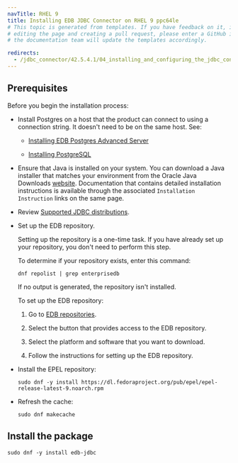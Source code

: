 ```yaml
---
navTitle: RHEL 9
title: Installing EDB JDBC Connector on RHEL 9 ppc64le
# This topic is generated from templates. If you have feedback on it, instead of
# editing the page and creating a pull request, please enter a GitHub issue and
# the documentation team will update the templates accordingly.

redirects:
  - /jdbc_connector/42.5.4.1/04_installing_and_configuring_the_jdbc_connector/01_installing_the_connector_with_an_rpm_package/ibm_power_ppc64le/jdbc42_rhel9_ppcle
---
```


## Prerequisites

Before you begin the installation process:

- Install Postgres on a host that the product can connect to using a connection string. It doesn't need to be on the same host. See:

  - [Installing EDB Postgres Advanced Server](/epas/latest/installing/)

  - [Installing PostgreSQL](https://www.postgresql.org/download/)

- Ensure that Java is installed on your system. You can download a Java installer that matches your environment from the Oracle Java Downloads [website](http://www.oracle.com/technetwork/java/javase/downloads/index.html). Documentation that contains detailed installation instructions is available through the associated `Installation Instruction` links on the same page.

- Review [Supported JDBC distributions](/jdbc_connector/latest/02_requirements_overview/#supported-jdk-distribution).

- Set up the EDB repository.

  Setting up the repository is a one-time task. If you have already set up your repository, you don't need to perform this step.

  To determine if your repository exists, enter this command:

  `dnf repolist | grep enterprisedb`

  If no output is generated, the repository isn't installed.

  To set up the EDB repository:

  1. Go to [EDB repositories](https://www.enterprisedb.com/repos-downloads).

  1. Select the button that provides access to the EDB repository.

  1. Select the platform and software that you want to download.

  1. Follow the instructions for setting up the EDB repository.

- Install the EPEL repository:
  ```shell
  sudo dnf -y install https://dl.fedoraproject.org/pub/epel/epel-release-latest-9.noarch.rpm
  ```
- Refresh the cache:
  ```shell
  sudo dnf makecache
  ```

## Install the package

```shell
sudo dnf -y install edb-jdbc
```
